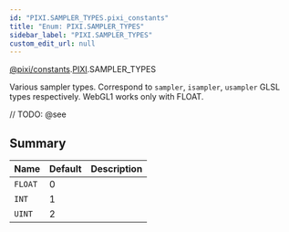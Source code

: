 ```yaml
---
id: "PIXI.SAMPLER_TYPES.pixi_constants"
title: "Enum: PIXI.SAMPLER_TYPES"
sidebar_label: "PIXI.SAMPLER_TYPES"
custom_edit_url: null
---
```


[@pixi/constants](../modules/pixi_constants).[PIXI](../namespaces/PIXI).SAMPLER_TYPES


Various sampler types. Correspond to `sampler`, `isampler`, `usampler` GLSL types respectively. WebGL1 works only with FLOAT.



// TODO: @see

        

## Summary
| Name               | Default | Description |
| ------------------ | ------- | ----------- |
| <code>FLOAT</code> | 0       |             |
| <code>INT</code>   | 1       |             |
| <code>UINT</code>  | 2       |             |

    